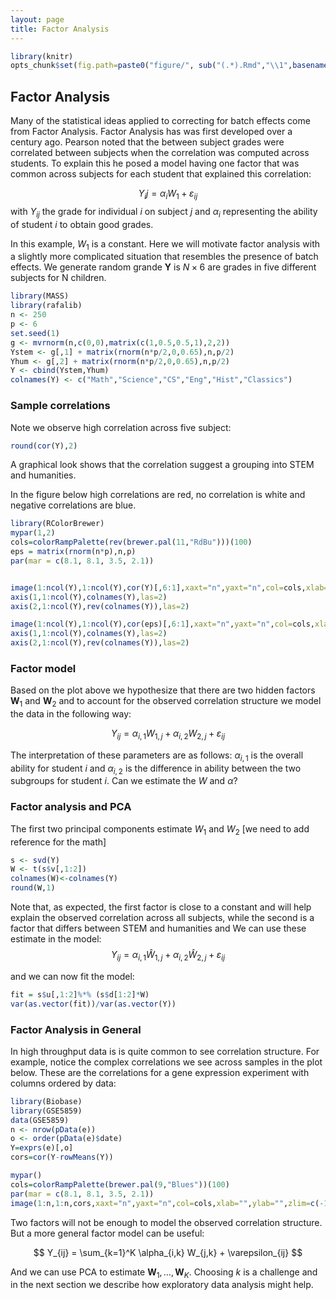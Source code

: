 ```yaml
---
layout: page
title: Factor Analysis
---
```


```r
library(knitr)
opts_chunk$set(fig.path=paste0("figure/", sub("(.*).Rmd","\\1",basename(knitr:::knit_concord$get('infile'))), "-"))
```

## Factor Analysis


Many of the statistical ideas applied to correcting for batch effects come from Factor Analysis. Factor Analysis has was first developed over a century ago. Pearson noted that the between subject grades were correlated between subjects when the correlation was computed across students. To explain this he posed a model having one factor that was common across subjects for each student that explained this correlation:

$$
Y_ij = \alpha_i W_1 + \varepsilon_{ij}
$$
with $Y_{ij}$ the grade for individual $i$ on subject $j$ and $\alpha_i$ representing the ability of student $i$ to obtain good grades. 

In this example, $W_1$ is a constant. Here we will motivate factor analysis with a slightly more complicated situation that resembles the presence of batch effects. We generate random grande
$\mathbf{Y}$ is $N \times 6$ are grades in five different subjects for N children. 

```r
library(MASS)
library(rafalib)
n <- 250
p <- 6
set.seed(1)
g <- mvrnorm(n,c(0,0),matrix(c(1,0.5,0.5,1),2,2))
Ystem <- g[,1] + matrix(rnorm(n*p/2,0,0.65),n,p/2)
Yhum <- g[,2] + matrix(rnorm(n*p/2,0,0.65),n,p/2)
Y <- cbind(Ystem,Yhum)
colnames(Y) <- c("Math","Science","CS","Eng","Hist","Classics")
```

### Sample correlations

Note we observe high correlation across five subject:
```r
round(cor(Y),2)
```

A graphical look shows that the correlation suggest a grouping into STEM and humanities.

In the figure below high correlations are red, no correlation is white and negative correlations are blue.

```r
library(RColorBrewer)
mypar(1,2)
cols=colorRampPalette(rev(brewer.pal(11,"RdBu")))(100)
eps = matrix(rnorm(n*p),n,p)
par(mar = c(8.1, 8.1, 3.5, 2.1))


image(1:ncol(Y),1:ncol(Y),cor(Y)[,6:1],xaxt="n",yaxt="n",col=cols,xlab="",ylab="",zlim=c(-1,1),main="Actual Data")
axis(1,1:ncol(Y),colnames(Y),las=2)
axis(2,1:ncol(Y),rev(colnames(Y)),las=2)

image(1:ncol(Y),1:ncol(Y),cor(eps)[,6:1],xaxt="n",yaxt="n",col=cols,xlab="",ylab="",zlim=c(-1,1),main="Independet Data")
axis(1,1:ncol(Y),colnames(Y),las=2)
axis(2,1:ncol(Y),rev(colnames(Y)),las=2)

```


### Factor model

Based on the plot above we hypothesize that there are two hidden factors $\mathbf{W}_1$ and $\mathbf{W}_2$ and to account for the observed correlation structure we model the data in the following way:

$$
Y_{ij} = \alpha_{i,1} W_{1,j} + \alpha_{i,2} W_{2,j} + \varepsilon_{ij}
$$

The interpretation of these parameters are as follows: $\alpha_{i,1}$ is the overall ability for student $i$ and $\alpha_{i,2}$ is the  difference in ability between the two subgroups for student $i$. Can we estimate the $W$ and $\alpha$? 

### Factor analysis and PCA

The first two principal components estimate $W_1$ and $W_2$ [we need to add reference for the math]

```r
s <- svd(Y)
W <- t(s$v[,1:2])
colnames(W)<-colnames(Y)
round(W,1)
```

Note that, as expected, the first factor is close to a constant and will help explain the observed correlation across all subjects, while the second is a factor that differs between STEM and humanities and 
We can use these estimate in the model:
$$
Y_{ij} = \alpha_{i,1} \hat{W}_{1,j} + \alpha_{i,2} \hat{W}_{2,j} + \varepsilon_{ij}
$$
 
and we can now fit the model:

```r
fit = s$u[,1:2]%*% (s$d[1:2]*W)
var(as.vector(fit))/var(as.vector(Y))
```


### Factor Analysis in General

In high throughput data is is quite common to see correlation structure. For example, notice the complex correlations we see across samples in the plot below. These are the correlations for a gene expression experiment with columns ordered by data:

```r
library(Biobase)
library(GSE5859)
data(GSE5859)
n <- nrow(pData(e))
o <- order(pData(e)$date)
Y=exprs(e)[,o]
cors=cor(Y-rowMeans(Y))

mypar()
cols=colorRampPalette(brewer.pal(9,"Blues"))(100)
par(mar = c(8.1, 8.1, 3.5, 2.1))
image(1:n,1:n,cors,xaxt="n",yaxt="n",col=cols,xlab="",ylab="",zlim=c(-1,1))
```

Two factors will not be enough to model the observed correlation structure. But a more general factor model can be useful:

$$
Y_{ij} = \sum_{k=1}^K \alpha_{i,k} W_{j,k} + \varepsilon_{ij}
$$

And we can use PCA to estimate $\mathbf{W}_1,\dots,\mathbf{W}_K$. Choosing $k$ is a challenge and in the next section we describe how exploratory data analysis might help.


